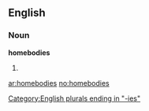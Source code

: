 ==English==
===Noun===
'''homebodies'''

#{{plural of|[[homebody]]}}

[[Category:English plurals ending in "-ies"]]

[[ar:homebodies]]
[[no:homebodies]]